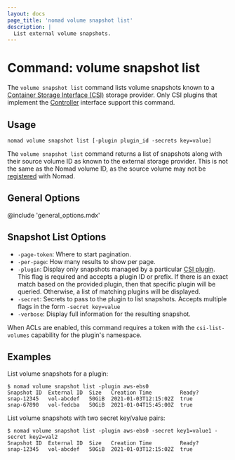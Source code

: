 ```yaml
---
layout: docs
page_title: 'nomad volume snapshot list'
description: |
  List external volume snapshots.
---
```


# Command: volume snapshot list

The `volume snapshot list` command lists volume snapshots known to a
[Container Storage Interface (CSI)][csi] storage provider. Only CSI plugins
that implement the [Controller][csi_plugins_internals] interface support this
command.

## Usage

```plaintext
nomad volume snapshot list [-plugin plugin_id -secrets key=value]
```

The `volume snapshot list` command returns a list of snapshots along with their
source volume ID as known to the external storage provider. This is not the
same as the Nomad volume ID, as the source volume may not be [registered] with
Nomad.

## General Options

@include 'general_options.mdx'

## Snapshot List Options

- `-page-token`: Where to start pagination.
- `-per-page`: How many results to show per page.
- `-plugin`: Display only snapshots managed by a particular [CSI
  plugin][csi_plugin]. This flag is required and accepts a plugin ID
  or prefix. If there is an exact match based on the provided plugin,
  then that specific plugin will be queried. Otherwise, a list of
  matching plugins will be displayed.
- `-secret`: Secrets to pass to the plugin to list snapshots. Accepts
  multiple flags in the form `-secret key=value`
- `-verbose`: Display full information for the resulting snapshot.

When ACLs are enabled, this command requires a token with the
`csi-list-volumes` capability for the plugin's namespace.

## Examples

List volume snapshots for a plugin:

```shell-session
$ nomad volume snapshot list -plugin aws-ebs0
Snapshot ID  External ID  Size   Creation Time         Ready?
snap-12345   vol-abcdef   50GiB  2021-01-03T12:15:02Z  true
snap-67890   vol-fedcba   50GiB  2021-01-04T15:45:00Z  true
```

List volume snapshots with two secret key/value pairs:
```shell-session
$ nomad volume snapshot list -plugin aws-ebs0 -secret key1=value1 -secret key2=val2
Snapshot ID  External ID  Size   Creation Time         Ready?
snap-12345   vol-abcdef   50GiB  2021-01-03T12:15:02Z  true
```

[csi]: https://github.com/container-storage-interface/spec
[csi_plugin]: /nomad/docs/job-specification/csi_plugin
[registered]: /nomad/docs/commands/volume/register
[csi_plugins_internals]: /nomad/docs/concepts/plugins/csi#csi-plugins
